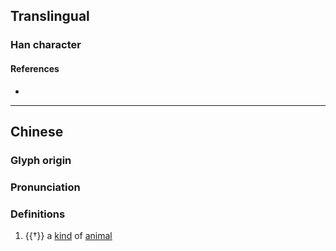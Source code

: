 {{character info/new}}
==Translingual==

===Han character===
{{Han char|rn=94|rad=犬|as=05|sn=8|four=|canj=KHOPD|ids=⿰犭㐌}}

====References====
* {{Han ref|kx=0708.280|dkj=20332|dj=1121.110|hdz=21340.080|uh=72CF|ud=29391}}

----
==Chinese==
{{zh-forms}}

===Glyph origin===
{{Han etym}}

===Pronunciation===
{{zh-pron
|m=tuó,yí
|mc=y
|oc=y
|cat=n
}}

===Definitions===
{{zh-hanzi}}

# {{†}} a [[kind]] of [[animal]]